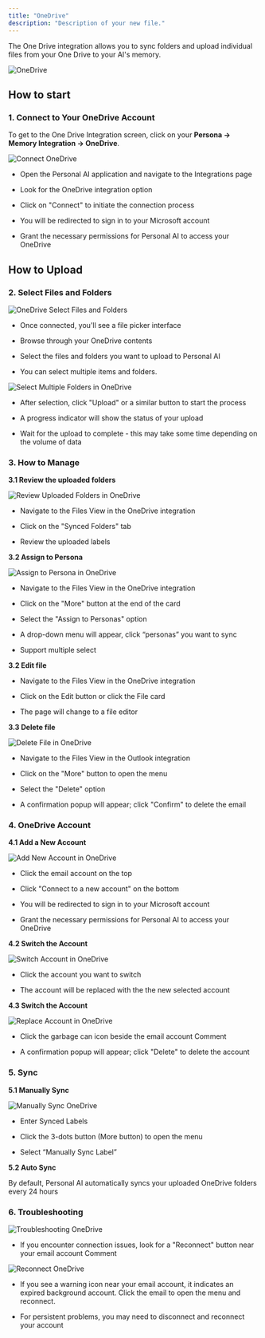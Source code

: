```yaml
---
title: "OneDrive"
description: "Description of your new file."
---
```


The One Drive integration allows you to sync folders and upload individual files from your One Drive to your AI's memory.

<img
  className="block dark:hidden"
  src="/images/onedrive-1.gif"
  alt="OneDrive"
/>

## How to start

### 1. Connect to Your OneDrive Account

To get to the One Drive Integration screen, click on your **Persona -> Memory Integration -> OneDrive**.

<img
  className="block dark:hidden"
  src="/images/onedrive-2.png"
  alt="Connect OneDrive"
/>

* Open the Personal AI application and navigate to the Integrations page

* Look for the OneDrive integration option

* Click on "Connect" to initiate the connection process

* You will be redirected to sign in to your Microsoft account

* Grant the necessary permissions for Personal AI to access your OneDrive

## How to Upload

### 2. Select Files and Folders

<img
  className="block dark:hidden"
  src="/images/onedrive-3.png"
  alt="OneDrive Select Files and Folders"
/>

* Once connected, you'll see a file picker interface

* Browse through your OneDrive contents

* Select the files and folders you want to upload to Personal AI

* You can select multiple items and folders.

<img
  className="block dark:hidden"
  src="/images/onedrive-4.png"
  alt="Select Multiple Folders in OneDrive"
/>

* After selection, click "Upload" or a similar button to start the process

* A progress indicator will show the status of your upload

* Wait for the upload to complete - this may take some time depending on the volume of data

### 3. How to Manage

**3.1 Review the uploaded folders**

<img
  className="block dark:hidden"
  src="/images/onedrive-5.png"
  alt="Review Uploaded Folders in OneDrive"
/>

* Navigate to the Files View in the OneDrive integration⁠⁠

* Click on the "Synced Folders" tab

* Review the uploaded labels



**3.2 Assign to Persona**

<img
  className="block dark:hidden"
  src="/images/onedrive-6.png"
  alt="Assign to Persona in OneDrive"
/>

* Navigate to the Files View in the OneDrive integration⁠⁠

* Click on the "More" button at the end of the card

* Select the "Assign to Personas" option⁠⁠

* A drop-down menu will appear, click “personas” you want to sync

* Support multiple select

**3.2 Edit file**

* Navigate to the Files View in the OneDrive integration⁠⁠

* Click on the Edit button or click the File card

* The page will change to a file editor

**3.3 Delete file**

<img
  className="block dark:hidden"
  src="/images/onedrive-7.png"
  alt="Delete File in OneDrive"
/>

* Navigate to the Files View in the Outlook integration⁠⁠

* Click on the "More" button to open the menu⁠⁠

* Select the "Delete" option⁠⁠

* A confirmation popup will appear; click "Confirm" to delete the email⁠



### 4. OneDrive Account

**4.1 Add a New Account**

<img
  className="block dark:hidden"
  src="/images/onedrive-8.png"
  alt="Add New Account in OneDrive"
/>

* Click the email account on the top

* Click "Connect to a new account" on the bottom

* You will be redirected to sign in to your Microsoft account

* Grant the necessary permissions for Personal AI to access your OneDrive

**4.2 Switch the Account**

<img
  className="block dark:hidden"
  src="/images/onedrive-9.png"
  alt="Switch Account in OneDrive"
/>

* Click the account you want to switch

* The account will be replaced with the the new selected account

**4.3 Switch the Account**

<img
  className="block dark:hidden"
  src="/images/onedrive-10.png"
  alt="Replace Account in OneDrive"
/>

* Click the garbage can icon beside the email account
  Comment

* A confirmation popup will appear; click "Delete" to delete the account

### 5. Sync

**5.1 Manually Sync**

<img
  className="block dark:hidden"
  src="/images/onedrive-11.png"
  alt="Manually Sync OneDrive"
/>

* Enter Synced Labels

* Click the 3-dots button (More button) to open the menu

* Select “Manually Sync Label”

**5.2 Auto Sync**

By default, Personal AI automatically syncs your uploaded OneDrive folders every 24 hours

### 6. Troubleshooting[](#id-6.-troubleshooting)

<img
  className="block dark:hidden"
  src="/images/onedrive-12.png"
  alt="Troubleshooting OneDrive"
/>

* If you encounter connection issues, look for a "Reconnect" button near your email account
  Comment

<img
  className="block dark:hidden"
  src="/images/onedrive-13.png"
  alt="Reconnect OneDrive"
/>

* If you see a warning icon near your email account, it indicates an expired background account. Click the email to open the menu and reconnect.

* For persistent problems, you may need to disconnect and reconnect your account
